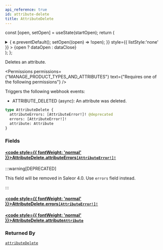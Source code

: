```yaml
---
api_reference: true
id: attribute-delete
title: AttributeDelete
---
```






const [open, setOpen] = useState(startOpen);
return (
<details {...(open ? { open: true } : {})} className="details" style={{ border:'none', boxShadow:'none', background:'var(--ifm-background-color)' }}>
<summary
onClick={(e) => {
e.preventDefault();
setOpen((open) => !open);
}}
style={{ listStyle:'none' }} >
{open ? dataOpen : dataClose}
</summary>
{open && children}
</details>
);
};

Deletes an attribute.


<Permissions permissions={"MANAGE_PRODUCT_TYPES_AND_ATTRIBUTES"} text={"Requires one of the following permissions"} />


Triggers the following webhook events:

- ATTRIBUTE_DELETED (async): An attribute was deleted.

```graphql
type AttributeDelete {
  attributeErrors: [AttributeError!]! @deprecated
  errors: [AttributeError!]!
  attribute: Attribute
}
```

### Fields

#### [<code style={{ fontWeight: 'normal' }}>AttributeDelete.<b>attributeErrors</b></code>](#)<Bullet />[`[AttributeError!]!`](../../../api-reference/attributes/objects/attribute-error.mdx) <Badge class="badge badge--deprecated badge--secondary" text="deprecated"/> <Badge class="badge badge--secondary" text="non-null"/> <Badge class="badge badge--secondary" text="object"/> <Badge class="badge badge--secondary" text="attributes"/>

:::warning[DEPRECATED]

This field will be removed in Saleor 4.0. Use `errors` field instead.

:::

#### [<code style={{ fontWeight: 'normal' }}>AttributeDelete.<b>errors</b></code>](#)<Bullet />[`[AttributeError!]!`](../../../api-reference/attributes/objects/attribute-error.mdx) <Badge class="badge badge--secondary" text="non-null"/> <Badge class="badge badge--secondary" text="object"/> <Badge class="badge badge--secondary" text="attributes"/>

#### [<code style={{ fontWeight: 'normal' }}>AttributeDelete.<b>attribute</b></code>](#)<Bullet />[`Attribute`](../../../api-reference/attributes/objects/attribute.mdx) <Badge class="badge badge--secondary" text="object"/> <Badge class="badge badge--secondary" text="attributes"/>

### Returned By

[`attributeDelete`](../../../api-reference/attributes/mutations/attribute-delete.mdx) <Badge class="badge badge--secondary" text="mutation"/>

